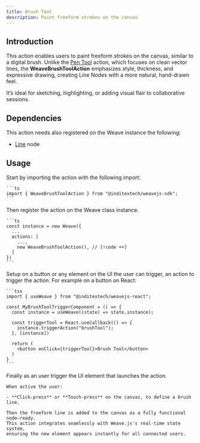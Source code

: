 ```yaml
---
title: Brush Tool
description: Paint freeform strokes on the canvas
---
```



## Introduction

This action enables users to paint freeform strokes on the canvas, similar to a
digital brush. Unlike the [Pen Tool](/docs/main/build/actions/pen-tool) action,
which focuses on clean vector lines, the **WeaveBrushToolAction** emphasizes style,
thickness, and expressive drawing, creating Line Nodes with a more natural,
hand-drawn feel.

It’s ideal for sketching, highlighting, or adding visual flair to collaborative
sessions.

## Dependencies

This action needs also registered on the Weave instance the following:

- [Line](/docs/main/build/nodes/line) node

## Usage

<Accordions>
  <Accordion title="1. Import the action" id="import-action">
    Start by importing the action with the following import:

    ```ts
    import { WeaveBrushToolAction } from "@inditextech/weavejs-sdk";
    ```

  </Accordion>
  <Accordion title="2. Register the action" id="register-action">
    Then register the action on the Weave class instance.

    ```ts
    const instance = new Weave({
      ...
      actions: [
        ...,
        new WeaveBrushToolAction(), // [!code ++]
      ]
    })
    ```

  </Accordion>
  <Accordion title="3. Setup the action trigger" id="setup-action-trigger">
    Setup on a button or any element on the UI the user can trigger, an action
    to trigger the action. For example on a button on React:

    ```tsx
    import { useWeave } from "@inditextech/weavejs-react";

    const MyBrushToolTriggerComponent = () => {
      const instance = useWeave((state) => state.instance);

      const triggerTool = React.useCallback(() => {
        instance.triggerAction("brushTool");
      }, [instance])

      return (
        <button onClick={triggerTool}>Brush Tool</button>
      )
    }
    ```

  </Accordion>
  <Accordion title="4. Trigger the action" id="trigger-the-action">
    Finally as an user trigger the UI element that launches the action.

    When active the user:

    - **Click-press** or **Touch-press** on the canvas, to define a brush line.

    Then the freeform line is added to the canvas as a fully functional node—ready.
    This action integrates seamlessly with Weave.js's real-time state system,
    ensuring the new element appears instantly for all connected users.

  </Accordion>
</Accordions>
